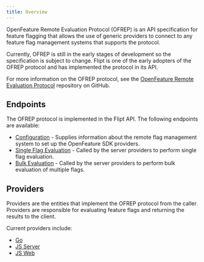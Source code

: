 ```yaml
---
title: Overview
---
```


OpenFeature Remote Evaluation Protocol (OFREP) is an API specification for feature flagging that allows the use of generic providers to connect to any feature flag management systems that supports the protocol.

Currently, OFREP is still in the early stages of development so the specification is subject to change. Flipt is one of the early adopters of the OFREP protocol and has implemented the protocol in its API.

For more information on the OFREP protocol, see the [OpenFeature Remote Evaluation Protocol](https://github.com/open-feature/protocol) repository on GitHub.

## Endpoints

The OFREP protocol is implemented in the Flipt API. The following endpoints are available:

- [Configuration](/v1/reference/openfeature/configuration) - Supplies information about the remote flag management system to set up the OpenFeature SDK providers.
- [Single Flag Evaluation](/v1/reference/openfeature/flag-evaluation) - Called by the server providers to perform single flag evaluation.
- [Bulk Evaluation](/v1/reference/openfeature/bulk-evaluation) - Called by the server providers to perform bulk evaluation of multiple flags.

## Providers

Providers are the entities that implement the OFREP protocol from the caller. Providers are responsible for evaluating feature flags and returning the results to the client.

Current providers include:

- [Go](https://github.com/open-feature/go-sdk-contrib/tree/main/providers/ofrep)
- [JS Server](https://github.com/open-feature/js-sdk-contrib/tree/main/libs/providers/ofrep)
- [JS Web](https://github.com/open-feature/js-sdk-contrib/tree/main/libs/providers/ofrep-web)
